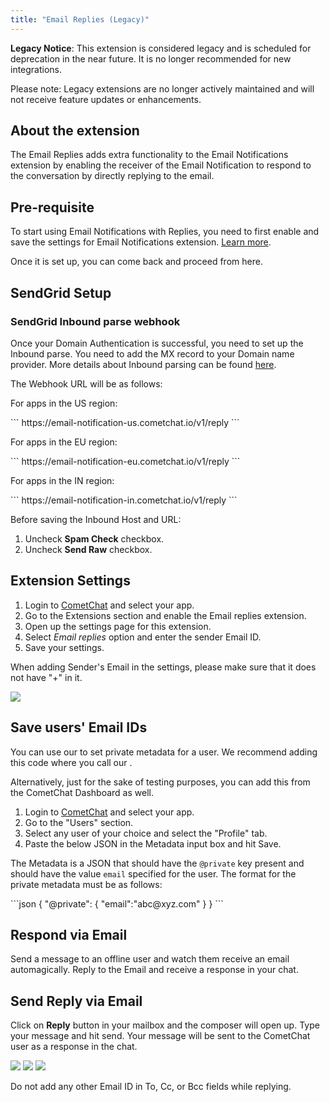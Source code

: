 ```yaml
---
title: "Email Replies (Legacy)"
---
```


<Warning>

**Legacy Notice**: This extension is considered legacy and is scheduled for deprecation in the near future. It is no longer recommended for new integrations.

Please note: Legacy extensions are no longer actively maintained and will not receive feature updates or enhancements.

</Warning>

## About the extension

The Email Replies adds extra functionality to the Email Notifications extension by enabling the receiver of the Email Notification to respond to the conversation by directly replying to the email.

## Pre-requisite

To start using Email Notifications with Replies, you need to first enable and save the settings for Email Notifications extension. [Learn more](/docs/fundamentals/email-notifications).

Once it is set up, you can come back and proceed from here.

## SendGrid Setup

### SendGrid Inbound parse webhook

Once your Domain Authentication is successful, you need to set up the Inbound parse. You need to add the MX record to your Domain name provider. More details about Inbound parsing can be found [here](https://sendgrid.com/docs/for-developers/parsing-email/setting-up-the-inbound-parse-webhook/).

The Webhook URL will be as follows:

For apps in the US region:

<Tabs>
<Tab title="HTTP">
```
https://email-notification-us.cometchat.io/v1/reply
```

</Tab>

</Tabs>

For apps in the EU region:

<Tabs>
<Tab title="HTTP">
```
https://email-notification-eu.cometchat.io/v1/reply
```

</Tab>

</Tabs>

For apps in the IN region:

<Tabs>
<Tab title="HTTP">
```
https://email-notification-in.cometchat.io/v1/reply
```

</Tab>

</Tabs>

Before saving the Inbound Host and URL:

1. Uncheck **Spam Check** checkbox.
2. Uncheck **Send Raw** checkbox.

## Extension Settings

1. Login to [CometChat](https://app.cometchat.com/login) and select your app.
2. Go to the Extensions section and enable the Email replies extension.
3. Open up the settings page for this extension.
4. Select *Email replies* option and enter the sender Email ID.
5. Save your settings.

<Note>

When adding Sender's Email in the settings, please make sure that it does not have "+" in it.

</Note>

<Frame>
  <img src="/images/8ee59ffa-1624976825-ef7d3b776cc9c2a775edfb77f53142ff.png" />
</Frame>

## Save users' Email IDs

You can use our to set private metadata for a user. We recommend adding this code where you call our .

Alternatively, just for the sake of testing purposes, you can add this from the CometChat Dashboard as well.

1. Login to [CometChat](https://app.cometchat.com/login) and select your app.
2. Go to the "Users" section.
3. Select any user of your choice and select the "Profile" tab.
4. Paste the below JSON in the Metadata input box and hit Save.

The Metadata is a JSON that should have the `@private` key present and should have the value `email` specified for the user. The format for the private metadata must be as follows:

<Tabs>
<Tab title="JSON">
```json
{
  "@private":
  {
    "email":"abc@xyz.com"
  }
}
```

</Tab>

</Tabs>

## Respond via Email

Send a message to an offline user and watch them receive an email automagically. Reply to the Email and receive a response in your chat.

## Send Reply via Email

Click on **Reply** button in your mailbox and the composer will open up. Type your message and hit send. Your message will be sent to the CometChat user as a response in the chat.

<Frame>
  <img src="/images/8f3579a9-1624977008-7d2d11c839305df2902e47c4df2fb9d6.png" />
</Frame>

<Frame>
  <img src="/images/e40bd4a0-1624977036-e895e851bbbf3ad3ea42f4547adb0a15.png" />
</Frame>

<Frame>
  <img src="/images/549b6332-1624977049-ba1da3ba23c71947fb5c4a3d3e7c7767.png" />
</Frame>

<Warning>

Do not add any other Email ID in To, Cc, or Bcc fields while replying.

</Warning>
